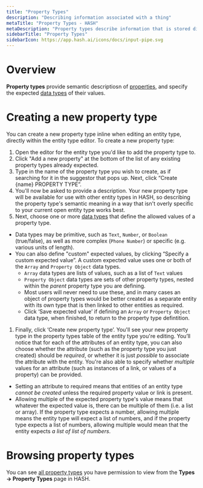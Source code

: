 ```yaml
---
title: "Property Types"
description: "Describing information associated with a thing"
metaTitle: "Property Types - HASH"
metaDescription: "Property types describe information that is stored directly on a thing, without reference to any other entity"
sidebarTitle: "Property Types"
sidebarIcon: https://app.hash.ai/icons/docs/input-pipe.svg
---
```


# Overview

**Property types** provide semantic descriptiosn of [properties](/guide/entities/attributes#properties), and specify the expected [data types](/guide/types/data-types) of their values.

# Creating a new property type

You can create a new property type inline when editing an entity type, directly within the entity type editor. To create a new property type:

1. Open the editor for the entity type you'd like to add the property type to.
1. Click "Add a new property" at the bottom of the list of any existing property types already expected.
1. Type in the name of the property type you wish to create, as if searching for it in the suggestor that pops up. Next, click “Create {name} PROPERTY TYPE”.
1. You'll now be asked to provide a description. Your new property type will be available for use with other entity types in HASH, so describing the property type's semantic meaning in a way that isn't overly specific to your current open entity type works best.
1. Next, choose one or more [data types](/guide/types/data-types) that define the allowed values of a property type.
  - Data types may be primitive, such as `Text`, `Number`, or `Boolean` (true/false), as well as more complex (`Phone Number`) or specific (e.g. various units of length).
  - You can also define "custom" expected values, by clicking “Specify a custom expected value”. A custom expected value uses one or both of the `Array` and `Property Object` data types.
    - `Array` data types are lists of values, such as a list of `Text` values
    - `Property Object` data types are sets of other property types, nested within the _parent_ property type you are defining.
    - Most users will never need to use these, and in many cases an object of property types would be better created as a separate entity with its own type that is then linked to other entities as required.
    - Click ‘Save expected value’ if defining an `Array` or `Property Object` data type, when finished, to return to the property type defintition.
1. Finally, click ‘Create new property type’. You'll see your new property type in the property types table of the entity type you're editing. You’ll notice that for each of the attributes of an entity type, you can also choose whether the attribute (such as the property type you just created) should be _required_, or whether it is just _possible_ to associate the attribute with the entity. You're also able to specify whether _multiple_ values for an attribute (such as instances of a link, or values of a property) can be provided.
  - Setting an attribute to required means that entities of an entity type _cannot be created_ unless the required property value or link is present.
  - Allowing multiple of the expected property type's value means that whatever the expected value is, there can be multiple of them (i.e. a list or array). If the property type expects a number, allowing multiple means the entity type will expect a list of numbers, and if the property type expects a list of numbers, allowing multiple would mean that the entity expects _a list of list of numbers_.

# Browsing property types

You can see [all property types](https://app.hash.ai/types/property-type) you have permission to view from the **Types -> Property Types** page in HASH.